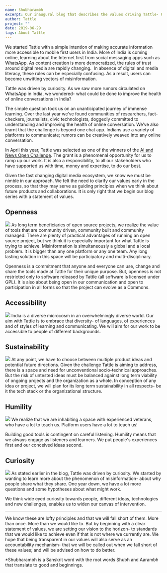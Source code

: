 ```yaml
---
name: Shubharambh
excerpt: Our inaugural blog that describes the values driving Tattle- Openness, Accessibility, Sustainability, Humility and Curiosity
author: Tattle
project: ""
date: 2019-06-29
tags: About Tattle
---
```


We started Tattle with a simple intention of making accurate information more accessible to mobile first users in India. More of India is coming online, learning about the Internet first from social messaging apps such as WhatsApp. As content creation is more democratized, the rules of trust around digital media are rapidly changing.  In absence of digital and media literacy, these rules can be especially confusing. As a result, users can become unwitting vectors of misinformation. 

Tattle was driven by curiosity. As we saw more rumors circulated on WhatsApp in India, we wondered- what could be done to improve the health of online conversations in India? 

The simple question took us on an unanticipated journey of immense learning. Over the last year we’ve found communities of researchers, fact-checkers, journalists, civic technologists, doggedly committed to understanding and improving the health of online conversation. We’ve also learnt that the challenge is beyond one chat app. Indians use a variety of platforms to communicate; rumors can be creatively weaved into any online conversation.

In April this year, Tattle was selected as one of the winners of the [AI and News Open Challenge](https://aiethicsinitiative.org/news/2019/3/12/announcing-the-winners-of-the-ai-and-the-news-open-challenge). The grant is a phenomenal opportunity for us to ramp up our work. It is also a responsibility, to all our stakeholders who have supported us with time, money and expertise, to do our best.

Given the fast changing digital media ecosystem, we know we must be nimble in our approach. We felt the need to clarify our values early in the process, so that they may serve as guiding principles when we think about future products and collaborations. It is only right that we begin our blog series with a statement of values.  

## Openness
![](../images/IMG_0421.jpg)
As long term beneficiaries of open source projects, we realize the value of tools that are community driven, community built and community managed. There are plenty of practical advantages of running an open source project, but we think it is especially important for what Tattle is trying to achieve. Misinformation is simultaneously a global and a local problem. It is bigger than any one platform or any one team. Any long lasting solution in this space will be participatory and multi-disciplinary. 

Openness is a commitment that anyone and everyone can use, change and share the tools made at Tattle for their unique purpose. But, openness is not restricted only to software released by Tattle (all software is licensed under GPL). It is also about being open in our communication and open to participation in all forms so that the project can evolve as a Commons.

## Accessibility
![](../images/E2C05AAF-A415-424B-B2BF-E28B33309590.jpeg)
India is a diverse microcosm in an overwhelmingly diverse world. Our aim with Tattle is to embrace that diversity- of languages, of experiences and of styles of learning and communicating. We will aim for our work to be accessible to people of different backgrounds. 

## Sustainability
![](../images/B2358DF1-37B6-4C56-A7B9-33440A3777C8.jpeg)
At any point, we have to choose between multiple product ideas and potential future directions. Given the challenge Tattle is aiming to address, there is a space and need for unconventional socio-technical approaches. But the risk of untested ideas must be balanced against long term viability of ongoing projects and the organization as a whole. In conception of any idea or project, we will plan for its long term sustainability in all respects- be it the tech stack or the organizational structure. 

## Humility
![](../images/humility.jpeg)
We realize that we are inhabiting a space with experienced veterans, who have a lot to teach us. Platform users have a lot to teach us! 

Building good tools is contingent on careful listening. Humility means that we always engage as listeners and learners. We put people's experiences first and our conceived ideas second.

## Curiosity
![](../images/IMG_0424.jpg)
As stated earlier in the blog, Tattle was driven by curiosity. We started by wanting to learn more about the phenomenon of misinformation- about why people share what they share. One year down, we have a lot more questions and some hypotheses about what might work. 

We think wide eyed curiosity towards people, different ideas, technologies and new challenges, enables us to widen our canvas of intervention.

---

We know these are lofty principles and that we will fall short of them. More than once. More than we would like to. But by beginning with a clear statement of values, we are setting our vision to the horizon- to standards that we would like to achieve even if that is not where we currently are. We hope that being transparent in our values will also serve as an accountability mechanism- that we will be called out when we fall short of these values; and will be advised on how to do better. 

*Shubharambh is a Sanskrit word with the root words Shubh and Aarambh that translate to good and beginnings.
